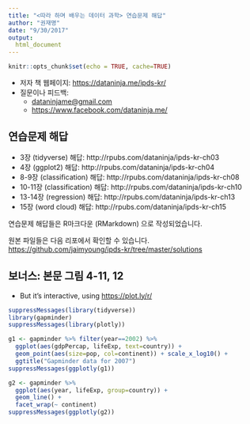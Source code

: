 ```yaml
---
title: "<따라 하며 배우는 데이터 과학> 연습문제 해답"
author: "권재명"
date: "9/30/2017"
output:
  html_document
---
```


```r
knitr::opts_chunk$set(echo = TRUE, cache=TRUE)
```

- 저자 책 웹페이지: <https://dataninja.me/ipds-kr/>
- 질문이나 피드백:
    - <dataninjame@gmail.com>
    - <https://www.facebook.com/dataninja.me/>


## 연습문제 해답
- 3장 (tidyverse) 해답: http://rpubs.com/dataninja/ipds-kr-ch03
- 4장 (ggplot2) 해답: http://rpubs.com/dataninja/ipds-kr-ch04
- 8-9장 (classification) 해답: http://rpubs.com/dataninja/ipds-kr-ch08
- 10-11장 (classification) 해답: http://rpubs.com/dataninja/ipds-kr-ch10
- 13-14장 (regression) 해답: http://rpubs.com/dataninja/ipds-kr-ch13
- 15장 (word cloud) 해답: http://rpubs.com/dataninja/ipds-kr-ch15

연습문제 해답들은 R마크다운 (RMarkdown) 으로 작성되었습니다.

원본 파일들은 다음 리포에서 확인할 수 있습니다.
<https://github.com/jaimyoung/ipds-kr/tree/master/solutions> 


## 보너스: 본문 그림 4-11, 12
* But it's interactive, using <https://plot.ly/r/>

```r
suppressMessages(library(tidyverse))
library(gapminder)
suppressMessages(library(plotly))

g1 <- gapminder %>% filter(year==2002) %>%
  ggplot(aes(gdpPercap, lifeExp, text=country)) +
  geom_point(aes(size=pop, col=continent)) + scale_x_log10() +
  ggtitle("Gapminder data for 2007")
suppressMessages(ggplotly(g1))

g2 <- gapminder %>%
  ggplot(aes(year, lifeExp, group=country)) +
  geom_line() +
  facet_wrap(~ continent)
suppressMessages(ggplotly(g2))
```

